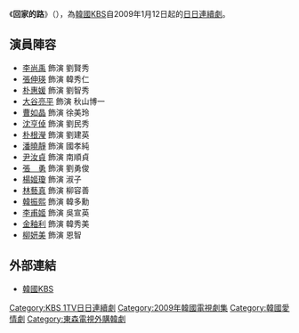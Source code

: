 {{Infobox Television
| show_name            = 回家的路
| original_name        = {{lang|ko|집으로 가는 길}}
| image                = [[File:The_Roda_Home.jpg|250px]]
| caption              = 
| show_name_2          = 
| genre                = 
| format               = 
| creator              = 
| developer            = 
| writer               = [[崔衡慈|崔衡慈]]、[[朴智淑|朴智淑]]
| director             = [[文寶賢|文寶賢]]
| creative_director    = 
| presenter            = 
| starring             = [[李尚禹|李尚禹]]、[[張伸瑛|張伸瑛]]、[[朴惠媛|朴惠媛]]<br>[[曹如晶|曹如晶]]、[[沈亨倬|沈亨倬]]、[[大谷亮平|大谷亮平]]
| judges               = 
| voices               = 
| narrated             = 
| theme_music_composer = 
| opentheme            = 
| endtheme             = 
| composer             = 
| country              = {{KOR}}
| language             = [[韓語|韓語]]
| num_seasons          = 
| num_episodes         = 120
| list_episodes        = 
| executive_producer   = 
| producer             = 
| supervising_producer = 
| editor               = 
| location             = 
| cinematography       = 
| camera               = 
| runtime              = 
| company              = 
| distributor          = 
| channel              = [[KBS第1頻道|KBS 1TV]]
| picture_format       = 
| audio_format         = 
| slogan               = 
| first_run            = {{KOR}}
| first_aired          = {{start date|2009|1|12}}
| last_aired           = {{end date|2009|6|26}}
| status               = 
| preceded_by          = [[你是我的命運|你是我的命運]]
| followed_by          = [[一起恰恰恰|一起恰恰恰]]
| related              = 
| website              = http://www.kbs.co.kr/drama/wayhome/index.html
| production_website   = 
| 中國大陸名稱 = 
| 台灣名稱   = 幸福的背後
| 港澳名稱   = 
| 馬新名稱   = 
}}

《'''回家的路'''》（{{lang-ko|'''집으로 가는 길'''}}），為[[韓國|韓國]][[韓國放送公社|KBS]]自2009年1月12日起的[[KBS_1TV日日連續劇|日日連續劇]]。

== 演員陣容 ==
*[[李尚禹|李尚禹]] 飾演 劉賢秀
*[[張伸瑛|張伸瑛]] 飾演 韓秀仁
*[[朴惠媛|朴惠媛]] 飾演 劉智秀
*[[大谷亮平|大谷亮平]] 飾演 秋山博一
*[[曹如晶|曹如晶]] 飾演 徐美玲
*[[沈亨倬|沈亨倬]] 飾演 劉民秀
*[[朴根瀅|朴根瀅]] 飾演 劉建英
*[[潘曉靜|潘曉靜]] 飾演 國孝純
*[[尹汝貞|尹汝貞]] 飾演 南順貞
*[[張勇_(演員)|張　勇]] 飾演 劉勇俊
*[[楊姬瓊|楊姬瓊]] 飾演 淑子
*[[林藝真|林藝真]] 飾演 柳容善
*[[韓振熙|韓振熙]] 飾演 韓多勳
*[[李甫姬|李甫姬]] 飾演 吳宣英
*[[金釉利|金釉利]] 飾演 韓秀美
*[[柳妍美|柳妍美]] 飾演 恩智
==外部連結==
*[http://www.kbs.co.kr/drama/wayhome/ 韓國KBS]{{Wayback|url=http://www.kbs.co.kr/drama/wayhome/ |date=20100107094252 }}{{ko}}

{{電視節目的變遷
|電視台= {{KOR}} [[KBS第1頻道|KBS 1TV]]
|播放檔次= [[KBS_1TV日日連續劇|日日連續劇]]
|節目名稱= 回家的路<br />（2009年1月12日 - 2009年6月26日）
|上一節目= [[你是我的命運_(電視劇)|你是我的命運]]<br />（2008年5月5日 - 2009年1月9日）
|下一節目= [[一起恰恰恰|一起恰恰恰]]<br />（2009年6月29日 - 2010年1月29日）
}}
{{電視節目的變遷
|電視台= {{TWN}} [[東森綜合台|東森綜合台]] 
|播放檔次= 星期一至五 21:00 - 22:00<br>11月9日改為20:00 - 22:00、1月7日20:00 - 21:00
|節目名稱= 幸福的背後<br />（2009年10月29日 - 2010年1月7日）
|上一節目= [[即使恨也要再愛一次|誘惑的人生]]<br />（2009年10月6日 - 2009年10月29日）
|下一節目= [[熟女辛市長|市政廳]]<br />（2010年1月7日 - 2010年2月16日）
}}
{{KBS 1TV日日連續劇}}
{{DEFAULTSORT:Jipeuro Ganeun Gil}}

[[Category:KBS_1TV日日連續劇|Category:KBS 1TV日日連續劇]]
[[Category:2009年韓國電視劇集|Category:2009年韓國電視劇集]]
[[Category:韓國愛情劇|Category:韓國愛情劇]]
[[Category:東森電視外購韓劇|Category:東森電視外購韓劇]]